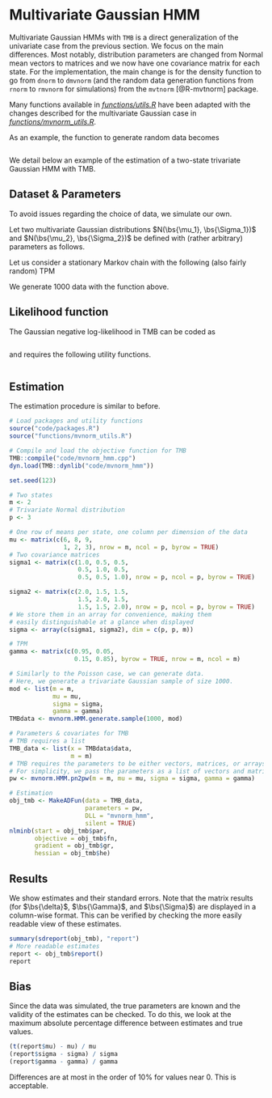 # Multivariate Gaussian HMM

Multivariate Gaussian HMMs with `TMB` is a direct generalization of the univariate case from the previous section. We focus on the main differences.
Most notably, distribution parameters are changed from Normal mean vectors to matrices and we now have one covariance matrix for each state.
For the implementation, the main change is for the density function to go from `dnorm` to `dmvnorm` (and the random data generation functions from `rnorm` to `rmvnorm` for simulations) from the `mvtnorm` [@R-mvtnorm] package.

Many functions available in *[functions/utils.R](#utils.R)* have been adapted with the changes described for the multivariate Gaussian case in *[functions/mvnorm_utils.R](#mvnorm_utils.R)*.

As an example, the function to generate random data becomes
```r
```

We detail below an example of the estimation of a two-state trivariate Gaussian HMM with TMB.

## Dataset & Parameters
To avoid issues regarding the choice of data, we simulate our own.

Let two multivariate Gaussian distributions $N(\bs{\mu_1}, \bs{\Sigma_1})$ and $N(\bs{\mu_2}, \bs{\Sigma_2})$ be defined with (rather arbitrary) parameters as follows.
\begin{equation*}
\bs{\mu_1} = (6, 8, 9) \quad \text{and }
\bs{\mu_2} = (1, 2, 3)
\end{equation*}

\begin{equation*}
\bs{\Sigma_1} =
\begin{pmatrix}
1.0 & 0.5 & 0.5\\
0.5 & 1.0 & 0.5\\
0.5 & 0.5 & 1.0
\end{pmatrix} \quad \text{ and }
\bs{\Sigma_2} =
\begin{pmatrix}
2.0 & 1.5 & 1.5\\
1.5 & 2.0 & 1.5\\
1.5 & 1.5 & 2.0
\end{pmatrix}.
\end{equation*}

Let us consider a stationary Markov chain with the following (also fairly random) TPM
\begin{equation*}
\bs{\Gamma} =
\begin{pmatrix}
0.95 & 0.05\\
0.15 & 0.85
\end{pmatrix}.
\end{equation*}

We generate 1000 data with the function above.

## Likelihood function
The Gaussian negative log-likelihood in TMB can be coded as
```Rcpp
```

and requires the following utility functions.
```Rcpp
```

## Estimation
The estimation procedure is similar to before.
```r
# Load packages and utility functions
source("code/packages.R")
source("functions/mvnorm_utils.R")

# Compile and load the objective function for TMB
TMB::compile("code/mvnorm_hmm.cpp")
dyn.load(TMB::dynlib("code/mvnorm_hmm"))

set.seed(123)

# Two states
m <- 2
# Trivariate Normal distribution
p <- 3

# One row of means per state, one column per dimension of the data
mu <- matrix(c(6, 8, 9,
               1, 2, 3), nrow = m, ncol = p, byrow = TRUE)
# Two covariance matrices
sigma1 <- matrix(c(1.0, 0.5, 0.5,
                   0.5, 1.0, 0.5,
                   0.5, 0.5, 1.0), nrow = p, ncol = p, byrow = TRUE)

sigma2 <- matrix(c(2.0, 1.5, 1.5,
                   1.5, 2.0, 1.5,
                   1.5, 1.5, 2.0), nrow = p, ncol = p, byrow = TRUE)
# We store them in an array for convenience, making them
# easily distinguishable at a glance when displayed
sigma <- array(c(sigma1, sigma2), dim = c(p, p, m))

# TPM
gamma <- matrix(c(0.95, 0.05,
                  0.15, 0.85), byrow = TRUE, nrow = m, ncol = m)

# Similarly to the Poisson case, we can generate data.
# Here, we generate a trivariate Gaussian sample of size 1000.
mod <- list(m = m,
            mu = mu,
            sigma = sigma,
            gamma = gamma)
TMBdata <- mvnorm.HMM.generate.sample(1000, mod)

# Parameters & covariates for TMB
# TMB requires a list
TMB_data <- list(x = TMBdata$data,
                 m = m)
# TMB requires the parameters to be either vectors, matrices, or arrays.
# For simplicity, we pass the parameters as a list of vectors and matrices.
pw <- mvnorm.HMM.pn2pw(m = m, mu = mu, sigma = sigma, gamma = gamma)

# Estimation
obj_tmb <- MakeADFun(data = TMB_data,
                     parameters = pw,
                     DLL = "mvnorm_hmm",
                     silent = TRUE)
nlminb(start = obj_tmb$par,
       objective = obj_tmb$fn,
       gradient = obj_tmb$gr,
       hessian = obj_tmb$he)
```

## Results
We show estimates and their standard errors.
Note that the matrix results (for $\bs{\delta}$, $\bs{\Gamma}$, and $\bs{\Sigma}$) are displayed in a column-wise format.
This can be verified by checking the more easily readable view of these estimates.
```r
summary(sdreport(obj_tmb), "report")
# More readable estimates
report <- obj_tmb$report()
report
```

## Bias
Since the data was simulated, the true parameters are known and the validity of the estimates can be checked.
To do this, we look at the maximum absolute percentage difference between estimates and true values.
```r
(t(report$mu) - mu) / mu
(report$sigma - sigma) / sigma
(report$gamma - gamma) / gamma
```
Differences are at most in the order of 10\% for values near 0. This is acceptable.
